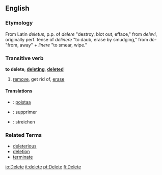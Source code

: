 ==English==
===Etymology===
From Latin ''deletus'', p.p. of ''delere'' "destroy, blot out, efface," from ''delevi'', originally perf. tense of ''delinere'' "to daub, erase by smudging," from ''de-'' "from, away" + ''linere'' "to smear, wipe."

===Transitive verb===
'''to delete''', '''[[deleting]]''', '''[[deleted]]'''
# [[remove]], get rid of, [[erase]]

====Translations====
*{{msg:fi}}: [[poistaa]]
*{{fr}}: supprimer
*{{de}}: streichen

===Related Terms===
*[[deleterious]]
*[[deletion]]
*[[terminate]]

[[io:Delete]]
[[it:delete]]
[[pt:Delete]]
[[fi:Delete]]